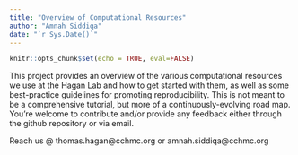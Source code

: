 ```yaml
---
title: "Overview of Computational Resources"
author: "Amnah Siddiqa"
date: "`r Sys.Date()`"
---
```


```r
knitr::opts_chunk$set(echo = TRUE, eval=FALSE)
```


This project provides an overview of the various computational resources we use at the Hagan Lab and how to get started with them, as well as some best-practice guidelines for promoting reproducibility. This is not meant to be a comprehensive tutorial, but more of a continuously-evolving road map. You're welcome to contribute and/or provide any feedback either through the github repository or via email. 

Reach us  @ thomas.hagan@cchmc.org or amnah.siddiqa@cchmc.org

